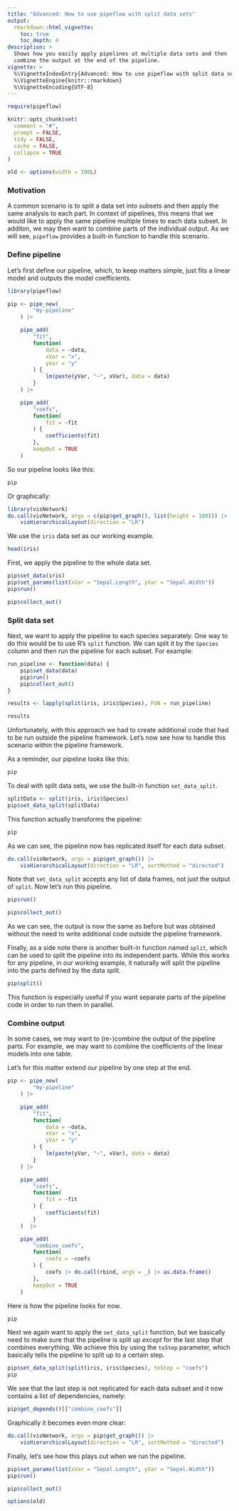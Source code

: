 ---
title: "Advanced: How to use pipeflow with split data sets"
output:
  rmarkdown::html_vignette:
    toc: true
    toc_depth: 4
description: >
  Shows how you easily apply pipelines at multiple data sets and then
  combine the output at the end of the pipeline.
vignette: >
  %\VignetteIndexEntry{Advanced: How to use pipeflow with split data sets}
  %\VignetteEngine{knitr::rmarkdown}
  %\VignetteEncoding{UTF-8}
---

```{r knitr-setup, include = FALSE}
require(pipeflow)

knitr::opts_chunk$set(
  comment = "#",
  prompt = FALSE,
  tidy = FALSE,
  cache = FALSE,
  collapse = TRUE
)

old <- options(width = 100L)
```

### Motivation

A common scenario is to split a data set into subsets and then apply the same
analysis to each part. In context of pipelines, this means that we would like
to apply the same pipeline multiple times to each data subset. In additon,
we may then want to combine parts of the individual output. As we will see,
`pipeflow` provides a built-in function to handle this scenario.


### Define pipeline

Let's first define our pipeline, which, to keep matters simple, just
fits a linear model and outputs the model coefficients.

```{r}
library(pipeflow)

pip <- pipe_new(
        "my-pipeline"
    ) |>

    pipe_add(
        "fit",
        function(
            data = ~data,
            xVar = "x",
            yVar = "y"
        ) {
            lm(paste(yVar, "~", xVar), data = data)
        }
    ) |>

    pipe_add(
        "coefs",
        function(
            fit = ~fit
        ) {
            coefficients(fit)
        },
        keepOut = TRUE
    )
```

So our pipeline looks like this:

```{r}
pip
```

Or graphically:

```{r}
library(visNetwork)
do.call(visNetwork, args = c(pip$get_graph(), list(height = 100))) |>
    visHierarchicalLayout(direction = "LR")
```


We use the `iris` data set as our working example.

```{r}
head(iris)
```

First, we apply the pipeline to the whole data set.

```{r}
pip$set_data(iris)
pip$set_params(list(xVar = "Sepal.Length", yVar = "Sepal.Width"))
pip$run()
```


```{r}
pip$collect_out()
```


### Split data set

Next, we want to apply the pipeline to each species separately.
One way to do this would be to use R's `split` function.
We can split it by the `Species` column and then run the pipeline
for each subset. For example:

```{r}
run_pipeline <- function(data) {
    pip$set_data(data)
    pip$run()
    pip$collect_out()
}

results <- lapply(split(iris, iris$Species), FUN = run_pipeline)
```

```{r}
results
```

Unfortunately, with this approach we had to create additional code
that had to be run outside the pipeline framework.
Let's now see how to handle this scenario within the pipeline framework.

As a reminder, our pipeline looks like this:

```{r}
pip
```

To deal with split data sets, we use the built-in function `set_data_split`.

```{r}
splitData <- split(iris, iris$Species)
pip$set_data_split(splitData)
```

This function actually transforms the pipeline:

```{r}
pip
```

As we can see, the pipeline now has replicated itself for each data subset.

```{r}
do.call(visNetwork, args = pip$get_graph()) |>
    visHierarchicalLayout(direction = "LR", sortMethod = "directed")
```

Note that `set_data_split` accepts any list of data frames, not just the output of `split`.
Now let's run this pipeline.

```{r}
pip$run()
```

```{r}
pip$collect_out()
```

As we can see, the output is now the same as before but was obtained without the need
to write additional code outside the pipeline framework.

Finally, as a side note there is another built-in function named `split`, which can be
used to split the pipeline into its independent parts. While this works for any pipeline,
in our working example, it naturally will split the pipeline into the parts
defined by the data split.

```{r}
pip$split()
```

This function is especially useful if you want separate parts of the pipeline code in
order to run them in parallel.


### Combine output

In some cases, we may want to (re-)combine the output of the pipeline parts.
For example, we may want to combine the coefficients of the linear models
into one table.

Let's for this matter extend our pipeline by one step at the end.

```{r}
pip <- pipe_new(
        "my-pipeline"
    ) |>

    pipe_add(
        "fit",
        function(
            data = ~data,
            xVar = "x",
            yVar = "y"
        ) {
            lm(paste(yVar, "~", xVar), data = data)
        }
    ) |>

    pipe_add(
        "coefs",
        function(
            fit = ~fit
        ) {
            coefficients(fit)
        }
    )  |>

    pipe_add(
        "combine_coefs",
        function(
            coefs = ~coefs
        ) {
            coefs |> do.call(rbind, args = _) |> as.data.frame()
        },
        keepOut = TRUE
    )
```

Here is how the pipeline looks for now.

```{r}
pip
```

Next we again want to apply the `set_data_split` function, but we basically need to
make sure that the pipeline is split up *except* for the last step that combines
everything. We achieve this by using the `toStep` parameter, which basically tells
the pipeline to split up to a certain step.

```{r}
pip$set_data_split(split(iris, iris$Species), toStep = "coefs")
pip
```

We see that the last step is not replicated for each data subset and it now contains
a list of dependencies, namely:

```{r}
pip$get_depends()[["combine_coefs"]]
```

Graphically it becomes even more clear:

```{r}
do.call(visNetwork, args = pip$get_graph()) |>
    visHierarchicalLayout(direction = "LR", sortMethod = "directed")
```

Finally, let's see how this plays out when we run the pipeline.

```{r}
pip$set_params(list(xVar = "Sepal.Length", yVar = "Sepal.Width"))
pip$run()
```

```{r}
pip$collect_out()
```

```{r, include = FALSE}
options(old)
```

